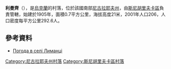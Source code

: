 {{coord|46|52|6|N|32|49|43|E|scale:100000|display=title}}

'''利曼齊'''（{{lang-uk|Лиманці}}），是[[烏克蘭|烏克蘭]]的村落，位於該國南部[[尼古拉耶夫州|尼古拉耶夫州]]，由[[斯尼胡里夫卡區|斯尼胡里夫卡區]]負責管轄，始建於1905年，面積0.7平方公里，海拔高度21米，2001年人口206，人口密度每平方公里292.6人。

==參考資料==
* [http://weather.in.ua/ua/nikolaevskaja/13325 Погода в селі Лиманці]{{Wayback|url=http://weather.in.ua/ua/nikolaevskaja/13325 |date=20160607113155 }}

[[Category:尼古拉耶夫州村落|Category:尼古拉耶夫州村落]]
[[Category:斯尼胡里夫卡區村落|Category:斯尼胡里夫卡區村落]]


{{Mykolaiv-geo-stub}}